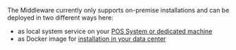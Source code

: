 The Middleware currently only supports on-premise installations and can be deployed in two different ways here:

* as local system service on your [POS System or dedicated machine](../../../../../technical-operations/middleware/supported-environments.md)
* as Docker image for [installation in your data center](https://github.com/fiskaltrust/product-de-bring-your-own-datacenter)